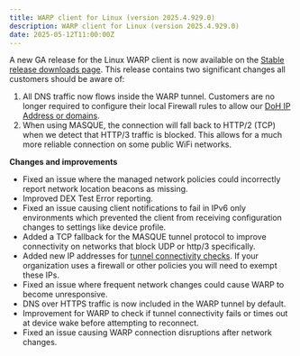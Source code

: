 ```yaml
---
title: WARP client for Linux (version 2025.4.929.0)
description: WARP client for Linux (version 2025.4.929.0)
date: 2025-05-12T11:00:00Z
---
```


A new GA release for the Linux WARP client is now available on the [Stable release downloads page](/cloudflare-one/connections/connect-devices/warp/download-warp/).   This release contains two significant changes all customers should be aware of:

1. All DNS traffic now flows inside the WARP tunnel. Customers are no longer required to configure their local Firewall rules to allow our [DoH IP Address or domains](/cloudflare-one/connections/connect-devices/warp/deployment/firewall/#doh-ip).
2. When using MASQUE, the connection will fall back to HTTP/2 (TCP) when we detect that HTTP/3 traffic is blocked. This allows for a much more reliable connection on some public WiFi networks.

**Changes and improvements**

- Fixed an issue where the managed network policies could incorrectly report network location beacons as missing.
- Improved DEX Test Error reporting.
- Fixed an issue causing client notifications to fail in IPv6 only environments which prevented the client from receiving configuration changes to settings like device profile.
- Added a TCP fallback for the MASQUE tunnel protocol to improve connectivity on networks that block UDP or http/3 specifically.
- Added new IP addresses for [tunnel connectivity checks](/cloudflare-one/connections/connect-devices/warp/deployment/firewall/#connectivity-check). If your organization uses a firewall or other policies you will need to exempt these IPs.
- Fixed an issue where frequent network changes could cause WARP to become unresponsive.
- DNS over HTTPS traffic is now included in the WARP tunnel by default.
- Improvement for WARP to check if tunnel connectivity fails or times out at device wake before attempting to reconnect.
- Fixed an issue causing WARP connection disruptions after network changes.
